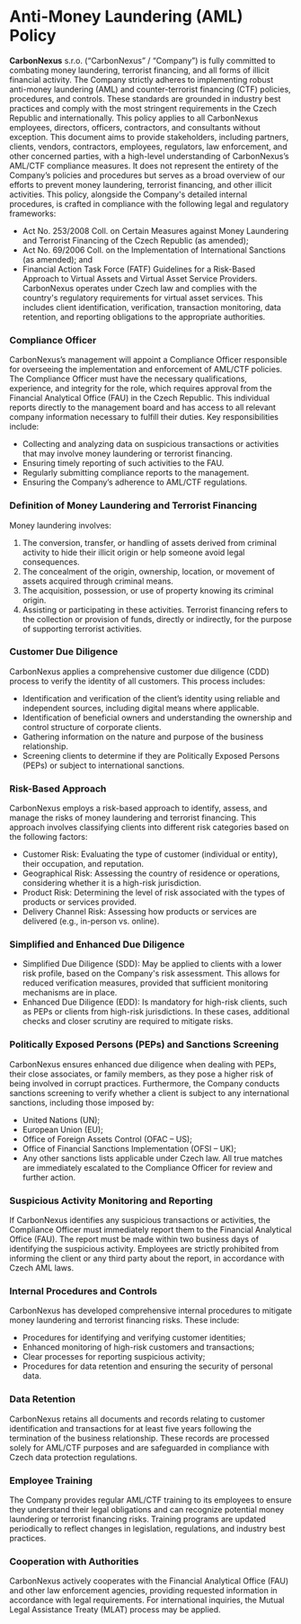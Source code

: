 # Anti-Money Laundering (AML) Policy
**CarbonNexus** s.r.o. (“CarbonNexus” / “Company”) is fully committed to combating money laundering, terrorist financing, and all forms of illicit financial activity. The Company strictly adheres to implementing robust anti-money laundering (AML) and counter-terrorist financing (CTF) policies, procedures, and controls. These standards are grounded in industry best practices and comply with the most stringent requirements in the Czech Republic and internationally. This policy applies to all CarbonNexus employees, directors, officers, contractors, and consultants without exception.
This document aims to provide stakeholders, including partners, clients, vendors, contractors, employees, regulators, law enforcement, and other concerned parties, with a high-level understanding of CarbonNexus’s AML/CTF compliance measures. It does not represent the entirety of the Company’s policies and procedures but serves as a broad overview of our efforts to prevent money laundering, terrorist financing, and other illicit activities.
This policy, alongside the Company's detailed internal procedures, is crafted in compliance with the following legal and regulatory frameworks:
- Act No. 253/2008 Coll. on Certain Measures against Money Laundering and Terrorist Financing of the Czech Republic (as amended);
- Act No. 69/2006 Coll. on the Implementation of International Sanctions (as amended); and
- Financial Action Task Force (FATF) Guidelines for a Risk-Based Approach to Virtual Assets and Virtual Asset Service Providers.
CarbonNexus operates under Czech law and complies with the country's regulatory requirements for virtual asset services. This includes client identification, verification, transaction monitoring, data retention, and reporting obligations to the appropriate authorities.

### Compliance Officer
CarbonNexus’s management will appoint a Compliance Officer responsible for overseeing the implementation and enforcement of AML/CTF policies. The Compliance Officer must have the necessary qualifications, experience, and integrity for the role, which requires approval from the Financial Analytical Office (FAU) in the Czech Republic. This individual reports directly to the management board and has access to all relevant company information necessary to fulfill their duties.
Key responsibilities include:
- Collecting and analyzing data on suspicious transactions or activities that may involve money laundering or terrorist financing.
- Ensuring timely reporting of such activities to the FAU.
- Regularly submitting compliance reports to the management.
- Ensuring the Company’s adherence to AML/CTF regulations.

### Definition of Money Laundering and Terrorist Financing
Money laundering involves:
1. The conversion, transfer, or handling of assets derived from criminal activity to hide their illicit origin or help someone avoid legal consequences.
2. The concealment of the origin, ownership, location, or movement of assets acquired through criminal means.
3. The acquisition, possession, or use of property knowing its criminal origin.
4. Assisting or participating in these activities.
Terrorist financing refers to the collection or provision of funds, directly or indirectly, for the purpose of supporting terrorist activities.

### Customer Due Diligence
CarbonNexus applies a comprehensive customer due diligence (CDD) process to verify the identity of all customers. This process includes:
- Identification and verification of the client’s identity using reliable and independent sources, including digital means where applicable.
- Identification of beneficial owners and understanding the ownership and control structure of corporate clients.
- Gathering information on the nature and purpose of the business relationship.
- Screening clients to determine if they are Politically Exposed Persons (PEPs) or subject to international sanctions.

### Risk-Based Approach
CarbonNexus employs a risk-based approach to identify, assess, and manage the risks of money laundering and terrorist financing. This approach involves classifying clients into different risk categories based on the following factors:
- Customer Risk: Evaluating the type of customer (individual or entity), their occupation, and reputation.
- Geographical Risk: Assessing the country of residence or operations, considering whether it is a high-risk jurisdiction.
- Product Risk: Determining the level of risk associated with the types of products or services provided.
- Delivery Channel Risk: Assessing how products or services are delivered (e.g., in-person vs. online).

### Simplified and Enhanced Due Diligence
- Simplified Due Diligence (SDD): May be applied to clients with a lower risk profile, based on the Company's risk assessment. This allows for reduced verification measures, provided that sufficient monitoring mechanisms are in place.
- Enhanced Due Diligence (EDD): Is mandatory for high-risk clients, such as PEPs or clients from high-risk jurisdictions. In these cases, additional checks and closer scrutiny are required to mitigate risks.

### Politically Exposed Persons (PEPs) and Sanctions Screening
CarbonNexus ensures enhanced due diligence when dealing with PEPs, their close associates, or family members, as they pose a higher risk of being involved in corrupt practices. Furthermore, the Company conducts sanctions screening to verify whether a client is subject to any international sanctions, including those imposed by:
- United Nations (UN);
- European Union (EU);
- Office of Foreign Assets Control (OFAC – US);
- Office of Financial Sanctions Implementation (OFSI – UK);
- Any other sanctions lists applicable under Czech law.
All true matches are immediately escalated to the Compliance Officer for review and further action.

### Suspicious Activity Monitoring and Reporting
If CarbonNexus identifies any suspicious transactions or activities, the Compliance Officer must immediately report them to the Financial Analytical Office (FAU). The report must be made within two business days of identifying the suspicious activity. Employees are strictly prohibited from informing the client or any third party about the report, in accordance with Czech AML laws.

### Internal Procedures and Controls
CarbonNexus has developed comprehensive internal procedures to mitigate money laundering and terrorist financing risks. These include:
- Procedures for identifying and verifying customer identities;
- Enhanced monitoring of high-risk customers and transactions;
- Clear processes for reporting suspicious activity;
- Procedures for data retention and ensuring the security of personal data.

### Data Retention
CarbonNexus retains all documents and records relating to customer identification and transactions for at least five years following the termination of the business relationship. These records are processed solely for AML/CTF purposes and are safeguarded in compliance with Czech data protection regulations.

### Employee Training
The Company provides regular AML/CTF training to its employees to ensure they understand their legal obligations and can recognize potential money laundering or terrorist financing risks. Training programs are updated periodically to reflect changes in legislation, regulations, and industry best practices.

### Cooperation with Authorities
CarbonNexus actively cooperates with the Financial Analytical Office (FAU) and other law enforcement agencies, providing requested information in accordance with legal requirements. For international inquiries, the Mutual Legal Assistance Treaty (MLAT) process may be applied.

